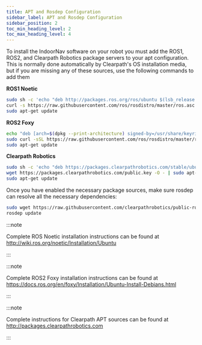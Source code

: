 ---
title: APT and Rosdep Configuration
sidebar_label: APT and Rosdep Configuration
sidebar_position: 2
toc_min_heading_level: 2
toc_max_heading_level: 4
---

To install the IndoorNav software on your robot you must add the ROS1,
ROS2, and Clearpath Robotics package servers to your apt configuration.
This is normally done automatically by Clearpath's OS installation
media, but if you are missing any of these sources, use the following
commands to add them

**ROS1 Noetic**

```bash
sudo sh -c 'echo "deb http://packages.ros.org/ros/ubuntu $(lsb_release -sc) main" > /etc/apt/sources.list.d/ros-latest.list'
curl -s https://raw.githubusercontent.com/ros/rosdistro/master/ros.asc | sudo apt-key add -
sudo apt-get update
```

**ROS2 Foxy**

```bash
echo "deb [arch=$(dpkg --print-architecture) signed-by=/usr/share/keyrings/ros-archive-keyring.gpg] http://packages.ros.org/ros2/ubuntu $(source /etc/os-release && echo $UBUNTU_CODENAME) main" | sudo tee /etc/apt/sources.list.d/ros2.list > /dev/null
sudo curl -sSL https://raw.githubusercontent.com/ros/rosdistro/master/ros.key  -o /usr/share/keyrings/ros-archive-keyring.gpg
sudo apt-get update
```

**Clearpath Robotics**

```bash
sudo sh -c 'echo "deb https://packages.clearpathrobotics.com/stable/ubuntu $(lsb_release -cs) main" > /etc/apt/sources.list.d/clearpath-latest.list'
wget https://packages.clearpathrobotics.com/public.key -O - | sudo apt-key add -
sudo apt-get update
```

Once you have enabled the necessary package sources, make sure rosdep
can resolve all the necessary dependencies:

```bash
sudo wget https://raw.githubusercontent.com/clearpathrobotics/public-rosdistro/master/rosdep/50-clearpath.list -O /etc/ros/rosdep/sources.list.d/50-clearpath.list
rosdep update
```

:::note

Complete ROS Noetic installation instructions can be found at
<http://wiki.ros.org/noetic/Installation/Ubuntu>

:::

:::note

Complete ROS2 Foxy installation instructions can be found at
<https://docs.ros.org/en/foxy/Installation/Ubuntu-Install-Debians.html>

:::

:::note

Complete instructions for Clearpath APT sources can be found at
<http://packages.clearpathrobotics.com>

:::
